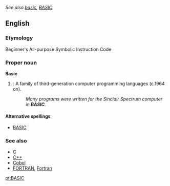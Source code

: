 ''See also [[basic]], [[BASIC]]''

==English==

===Etymology===
Beginner's All-purpose Symbolic Instruction Code

===Proper noun===
'''Basic'''
#{{complang}}: A family of third-generation computer programming languages (c.1964 on).
#:''Many programs were written for the Sinclair Spectrum computer in '''BASIC'''.''

====Alternative spellings====
*[[BASIC]]

===See also===
*[[C]]
*[[C++]]
*[[Cobol]]
*[[FORTRAN]], [[Fortran]]

{{wikipedia}}
[[pt:BASIC]]
